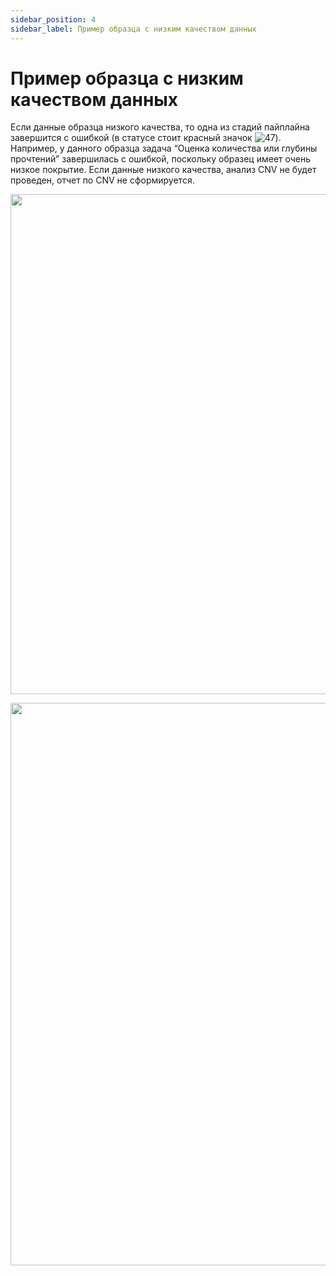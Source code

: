 ```yaml
---
sidebar_position: 4
sidebar_label: Пример образца с низким качеством данных
---
```


# Пример образца с низким качеством данных

Если данные образца низкого качества, то одна из стадий пайплайна завершится с ошибкой 
(в статусе стоит красный значок ![47](/img/rus/47-failed-status.png)). 
Например, у данного образца задача “Оценка количества или глубины прочтений” завершилась с ошибкой, поскольку образец имеет очень низкое покрытие. Если данные низкого качества, анализ CNV не будет проведен, отчет по CNV не сформируется.

<p align="center">
<img src={require('/img/rus/48-main-page-low-data-quality.png').default} width="800"/>
</p>


<SpecialMarks mark="анализ не проведен, низкое качество данных" />

<p align="center">
<img src={require('/img/rus/49-cnv-report-low-data-quality.png').default} width="900"/>
</p>
